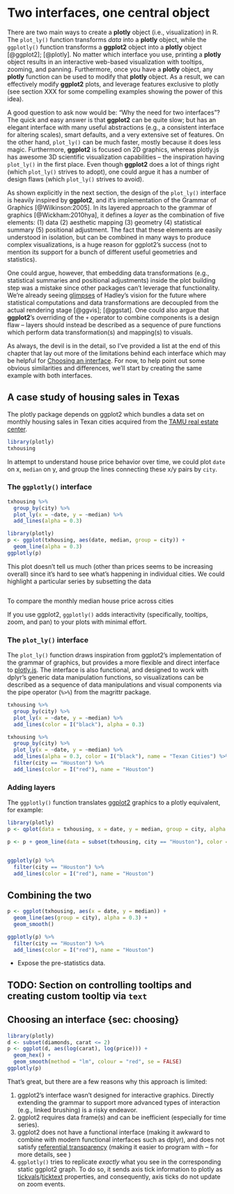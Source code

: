 # Two interfaces, one central object

There are two main ways to create a **plotly** object (i.e., visualization) in R. The `plot_ly()` function transforms _data_ into a **plotly** object, while the `ggplotly()` function transforms a **ggplot2** object into a **plotly** object [@ggplot2]; [@plotly]. No matter which interface you use, printing a **plotly** object results in an interactive web-based visualization with tooltips, zooming, and panning. Furthermore, once you have a **plotly** object, any **plotly** function can be used to modify that **plotly** object. As a result, we can effectively modify **ggplot2** plots, and leverage features exclusive to plotly (see section XXX for some compelling examples showing the power of this idea).

A good question to ask now would be: "Why the need for two interfaces"? The quick and easy answer is that **ggplot2** can be quite slow; but has an elegant interface with many useful abstractions (e.g., a consistent interface for altering scales), smart defaults, and a very extensive set of features. On the other hand, `plot_ly()` can be much faster, mostly because it does less magic. Furthermore, **ggplot2** is focused on 2D graphics, whereas plotly.js has awesome 3D scientific visualization capabilities -- the inspiration having `plot_ly()` in the first place. Even though **ggplot2** does a lot of things right (which `plot_ly()` strives to adopt), one could argue it has a number of design flaws (which `plot_ly()` strives to avoid).

As shown explicitly in the next section, the design of the `plot_ly()` interface is heavily inspired by **ggplot2**, and it's implementation of the Grammar of Graphics [@Wilkinson:2005]. In its layered approach to the grammar of graphics [@Wickham:2010hya], it defines a _layer_ as the combination of five elements: (1) data (2) aesthetic mapping (3) geometry (4) statistical summary (5) positional adjustment. The fact that these elements are easily understood in isolation, but can be combined in many ways to produce complex visualizations, is a huge reason for ggplot2's success (not to mention its support for a bunch of different useful geometries and statistics). 

One could argue, however, that embedding data transformations (e.g., statistical summaries and positional adjustments) inside the plot building step was a mistake since other packages can't leverage that functionality. We're already seeing [glimpses](https://channel9.msdn.com/Events/useR-international-R-User-conference/useR2016/Towards-a-grammar-of-interactive-graphics) of Hadley's vision for the future where statistical computations and data transformations are decoupled from the actual rendering stage [@ggvis]; [@ggstat]. One could also argue that **ggplot2**'s overriding of the `+` operator to combine components is a design flaw -- layers should instead be described as a sequence of pure functions which perform data transformation(s) and mapping(s) to visuals.

As always, the devil is in the detail, so I've provided a list at the end of this chapter that lay out more of the limitations behind each interface which may be helpful for [Choosing an interface](#sec:choosing). For now, to help point out some obvious similarities and differences, we'll start by creating the same example with both interfaces.

## A case study of housing sales in Texas

The plotly package depends on ggplot2 which bundles a data set on monthly housing sales in Texan cities acquired from the [TAMU real estate center](http://recenter.tamu.edu/).

```r
library(plotly)
txhousing
```

In attempt to understand house price behavior over time, we could plot `date` on x, `median` on y, and group the lines connecting these x/y pairs by `city`. 

### The `ggplotly()` interface

```r
txhousing %>%
  group_by(city) %>%
  plot_ly(x = ~date, y = ~median) %>%
  add_lines(alpha = 0.3)
```

```r
library(plotly)
p <- ggplot(txhousing, aes(date, median, group = city)) +
  geom_line(alpha = 0.3)
ggplotly(p)
```

This plot doesn't tell us much (other than prices seems to be increasing overall) since it's hard to see what's happening in individual cities. We could highlight a particular series by subsetting the data 

```r
```

To compare the monthly median house price across cities

If you use ggplot2, `ggplotly()` adds interactivity (specifically, tooltips, zoom, and pan) to your plots with minimal effort. 


### The `plot_ly()` interface

The `plot_ly()` function draws inspiration from ggplot2's implementation of the grammar of graphics, but provides a more flexible and direct interface to [plotly.js](https://github.com/plotly/plotly.js). The interface is also functional, and designed to work with dplyr's generic data manipulation functions, so visualizations can be described as a sequence of data manipulations and visual components via the pipe operator (`%>%`) from the magrittr package.

```r
txhousing %>%
  group_by(city) %>%
  plot_ly(x = ~date, y = ~median) %>%
  add_lines(color = I("black"), alpha = 0.3)
```


```r
txhousing %>%
  group_by(city) %>%
  plot_ly(x = ~date, y = ~median) %>%
  add_lines(alpha = 0.3, color = I("black"), name = "Texan Cities") %>%
  filter(city == "Houston") %>%
  add_lines(color = I("red"), name = "Houston")
```


### Adding layers

The `ggplotly()` function translates [ggplot2](https://cran.r-project.org/web/packages/ggplot2/index.html) graphics to a plotly equivalent, for example:

```r
library(plotly)
p <- qplot(data = txhousing, x = date, y = median, group = city, alpha = I(0.3), geom = "line")

p <- p + geom_line(data = subset(txhousing, city == "Houston"), color = "red")


ggplotly(p) %>%
  filter(city == "Houston") %>%
  add_lines(color = I("red"), name = "Houston")
```

## Combining the two

```r
p <- ggplot(txhousing, aes(x = date, y = median)) +
  geom_line(aes(group = city), alpha = 0.3) +
  geom_smooth()

ggplotly(p) %>%
  filter(city == "Houston") %>%
  add_lines(color = I("red"), name = "Houston")
```

* Expose the pre-statistics data. 


## TODO: Section on controlling tooltips and creating custom tooltip via `text`


## Choosing an interface {sec: choosing}


```r
library(plotly)
d <- subset(diamonds, carat <= 2)
p <- ggplot(d, aes(log(carat), log(price))) + 
  geom_hex() + 
  geom_smooth(method = "lm", colour = "red", se = FALSE)
ggplotly(p)
```



That's great, but there are a few reasons why this approach is limited:

1. ggplot2's interface wasn't designed for interactive graphics. Directly extending the grammar to support more advanced types of interaction (e.g., linked brushing) is a risky endeavor.
2. ggplot2 requires data frame(s) and can be inefficient (especially for time series).
3. ggplot2 does not have a functional interface (making it awkward to combine with modern functional interfaces such as dplyr), and does not satisfy [referential transparency](https://en.wikipedia.org/wiki/Referential_transparency) (making it easier to program with -- for more details, see )
4. `ggplotly()` tries to replicate _exactly_ what you see in the corresponding static ggplot2 graph. To do so, it sends axis tick information to plotly as [tickvals](https://plot.ly/r/reference/#layout-xaxis-tickvals)/[ticktext](https://plot.ly/r/reference/#layout-xaxis-ticktext) properties, and consequently, axis ticks do not update on zoom events.

